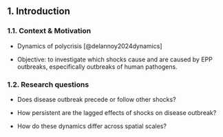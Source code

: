 ## 1. Introduction

### 1.1. Context & Motivation

- Dynamics of polycrisis [@delannoy2024dynamics]

- Objective: to investigate which shocks cause and are caused by EPP outbreaks, especifically outbreaks of human pathogens.

### 1.2. Research questions

- Does disease outbreak precede or follow other shocks?

- How persistent are the lagged effects of shocks on disease outbreak?

- How do these dynamics differ across spatial scales?
